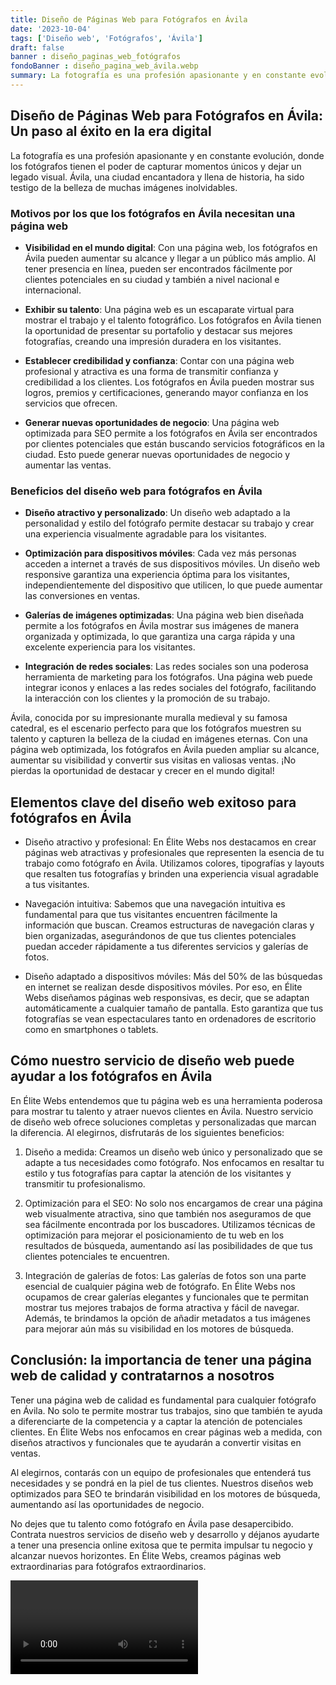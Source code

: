 ```yaml
---
title: Diseño de Páginas Web para Fotógrafos en Ávila
date: '2023-10-04'
tags: ['Diseño web', 'Fotógrafos', 'Ávila']
draft: false
banner : diseño_paginas_web_fotógrafos
fondoBanner : diseño_pagina_web_ávila.webp
summary: La fotografía es una profesión apasionante y en constante evolución, donde los fotógrafos tienen el poder de capturar momentos únicos y dejar un legado visual. Ávila, una ciudad encantadora y llena de historia, ha sido testigo de la belleza de muchas imágenes inolvidables.
---
```


## Diseño de Páginas Web para Fotógrafos en Ávila: Un paso al éxito en la era digital

La fotografía es una profesión apasionante y en constante evolución, donde los fotógrafos tienen el poder de capturar momentos únicos y dejar un legado visual. Ávila, una ciudad encantadora y llena de historia, ha sido testigo de la belleza de muchas imágenes inolvidables.

### Motivos por los que los fotógrafos en Ávila necesitan una página web

- **Visibilidad en el mundo digital**: Con una página web, los fotógrafos en Ávila pueden aumentar su alcance y llegar a un público más amplio. Al tener presencia en línea, pueden ser encontrados fácilmente por clientes potenciales en su ciudad y también a nivel nacional e internacional.

- **Exhibir su talento**: Una página web es un escaparate virtual para mostrar el trabajo y el talento fotográfico. Los fotógrafos en Ávila tienen la oportunidad de presentar su portafolio y destacar sus mejores fotografías, creando una impresión duradera en los visitantes.

- **Establecer credibilidad y confianza**: Contar con una página web profesional y atractiva es una forma de transmitir confianza y credibilidad a los clientes. Los fotógrafos en Ávila pueden mostrar sus logros, premios y certificaciones, generando mayor confianza en los servicios que ofrecen.

- **Generar nuevas oportunidades de negocio**: Una página web optimizada para SEO permite a los fotógrafos en Ávila ser encontrados por clientes potenciales que están buscando servicios fotográficos en la ciudad. Esto puede generar nuevas oportunidades de negocio y aumentar las ventas.

### Beneficios del diseño web para fotógrafos en Ávila

- **Diseño atractivo y personalizado**: Un diseño web adaptado a la personalidad y estilo del fotógrafo permite destacar su trabajo y crear una experiencia visualmente agradable para los visitantes.

- **Optimización para dispositivos móviles**: Cada vez más personas acceden a internet a través de sus dispositivos móviles. Un diseño web responsive garantiza una experiencia óptima para los visitantes, independientemente del dispositivo que utilicen, lo que puede aumentar las conversiones en ventas.

- **Galerías de imágenes optimizadas**: Una página web bien diseñada permite a los fotógrafos en Ávila mostrar sus imágenes de manera organizada y optimizada, lo que garantiza una carga rápida y una excelente experiencia para los visitantes.

- **Integración de redes sociales**: Las redes sociales son una poderosa herramienta de marketing para los fotógrafos. Una página web puede integrar iconos y enlaces a las redes sociales del fotógrafo, facilitando la interacción con los clientes y la promoción de su trabajo.

Ávila, conocida por su impresionante muralla medieval y su famosa catedral, es el escenario perfecto para que los fotógrafos muestren su talento y capturen la belleza de la ciudad en imágenes eternas. Con una página web optimizada, los fotógrafos en Ávila pueden ampliar su alcance, aumentar su visibilidad y convertir sus visitas en valiosas ventas. ¡No pierdas la oportunidad de destacar y crecer en el mundo digital!

<GifSeo />

<Cta />

## Elementos clave del diseño web exitoso para fotógrafos en Ávila

- Diseño atractivo y profesional: En Élite Webs nos destacamos en crear páginas web atractivas y profesionales que representen la esencia de tu trabajo como fotógrafo en Ávila. Utilizamos colores, tipografías y layouts que resalten tus fotografías y brinden una experiencia visual agradable a tus visitantes.

- Navegación intuitiva: Sabemos que una navegación intuitiva es fundamental para que tus visitantes encuentren fácilmente la información que buscan. Creamos estructuras de navegación claras y bien organizadas, asegurándonos de que tus clientes potenciales puedan acceder rápidamente a tus diferentes servicios y galerías de fotos.

- Diseño adaptado a dispositivos móviles: Más del 50% de las búsquedas en internet se realizan desde dispositivos móviles. Por eso, en Élite Webs diseñamos páginas web responsivas, es decir, que se adaptan automáticamente a cualquier tamaño de pantalla. Esto garantiza que tus fotografías se vean espectaculares tanto en ordenadores de escritorio como en smartphones o tablets.

## Cómo nuestro servicio de diseño web puede ayudar a los fotógrafos en Ávila

En Élite Webs entendemos que tu página web es una herramienta poderosa para mostrar tu talento y atraer nuevos clientes en Ávila. Nuestro servicio de diseño web ofrece soluciones completas y personalizadas que marcan la diferencia. Al elegirnos, disfrutarás de los siguientes beneficios:

1. Diseño a medida: Creamos un diseño web único y personalizado que se adapte a tus necesidades como fotógrafo. Nos enfocamos en resaltar tu estilo y tus fotografías para captar la atención de los visitantes y transmitir tu profesionalismo.

2. Optimización para el SEO: No solo nos encargamos de crear una página web visualmente atractiva, sino que también nos aseguramos de que sea fácilmente encontrada por los buscadores. Utilizamos técnicas de optimización para mejorar el posicionamiento de tu web en los resultados de búsqueda, aumentando así las posibilidades de que tus clientes potenciales te encuentren.

3. Integración de galerías de fotos: Las galerías de fotos son una parte esencial de cualquier página web de fotógrafo. En Élite Webs nos ocupamos de crear galerías elegantes y funcionales que te permitan mostrar tus mejores trabajos de forma atractiva y fácil de navegar. Además, te brindamos la opción de añadir metadatos a tus imágenes para mejorar aún más su visibilidad en los motores de búsqueda.

## Conclusión: la importancia de tener una página web de calidad y contratarnos a nosotros

Tener una página web de calidad es fundamental para cualquier fotógrafo en Ávila. No solo te permite mostrar tus trabajos, sino que también te ayuda a diferenciarte de la competencia y a captar la atención de potenciales clientes. En Élite Webs nos enfocamos en crear páginas web a medida, con diseños atractivos y funcionales que te ayudarán a convertir visitas en ventas.

Al elegirnos, contarás con un equipo de profesionales que entenderá tus necesidades y se pondrá en la piel de tus clientes. Nuestros diseños web optimizados para SEO te brindarán visibilidad en los motores de búsqueda, aumentando así las oportunidades de negocio.

No dejes que tu talento como fotógrafo en Ávila pase desapercibido. Contrata nuestros servicios de diseño web y desarrollo y déjanos ayudarte a tener una presencia online exitosa que te permita impulsar tu negocio y alcanzar nuevos horizontes. En Élite Webs, creamos páginas web extraordinarias para fotógrafos extraordinarios.

<Video />

<CtaBot job='Fotógrafos' city='Ávila'/>

<Gmaps query='Ávila+españa+maps' />